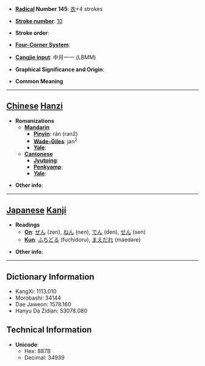 * '''[[Wiktionary:Chinese radical index| Radical]] Number 145''': [[Wiktionary:Chinese radical index 衣|衣]]+4 strokes

* '''[[Wiktionary:Chinese total strokes index|Stroke number]]''': [[Wiktionary:Chinese total strokes index 10|10]]

* '''Stroke order''': 

* '''[[Wiktionary:Chinese four corner index|Four-Corner System]]''': 

* '''[[Wiktionary:Chinese Cangjie index|Cangjie input]]''': 中月一一 (LBMM)

* '''Graphical Significance and Origin''': 

* '''Common Meaning'''

----

== [[Chinese]] [[Hanzi]] ==

* '''Romanizations'''
** '''[[Mandarin]]'''
*** '''[[Pinyin]]''': rán (ran2)
*** '''[[Wade-Giles]]''': jan<sup>2</sup>
*** '''[[Yale]]''': 
** '''[[Cantonese]]'''
*** '''[[Jyutping]]''':
*** '''[[Penkyamp]]''': 
*** '''[[Yale]]''': 

* '''Other info''': 

----

== [[Japanese]] [[Kanji]] ==

* '''Readings'''
** '''[[On]]''': [[ぜん]] (zen), [[ねん]] (nen), [[でん]] (den), [[せん]] (sen)
** '''[[Kun]]''': [[ふちどる]] (fuchidoru), [[まえだれ]] (maedare)

* '''Other info''':  

----

== Dictionary Information ==

* KangXi: 1113.010
* Morobashi: 34144
* Dae Jaweon: 1578.160
* Hanyu Da Zidian: 53078.080

== Technical Information ==

* '''Unicode''':
** Hex: 887B
** Decimal: 34939